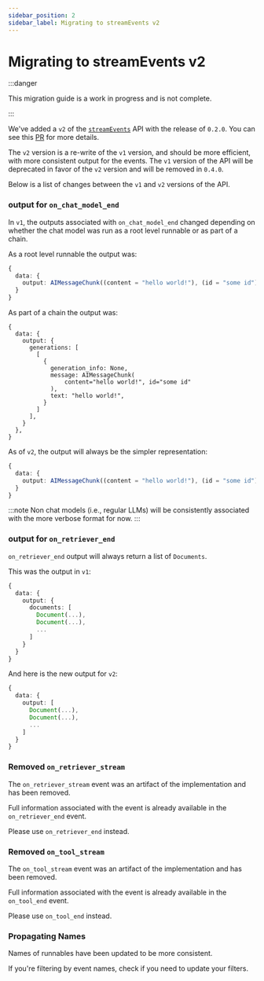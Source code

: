 ```yaml
---
sidebar_position: 2
sidebar_label: Migrating to streamEvents v2
---
```


# Migrating to streamEvents v2

:::danger

This migration guide is a work in progress and is not complete.

:::

We've added a `v2` of the [`streamEvents`](/docs/how_to/streaming#using-stream-events) API with the release of `0.2.0`. You can see this [PR](https://github.com/langchain-ai/langchainjs/pull/5539/) for more details.

The `v2` version is a re-write of the `v1` version, and should be more efficient, with more consistent output for the events. The `v1` version of the API will be deprecated in favor of the `v2` version and will be removed in `0.4.0`.

Below is a list of changes between the `v1` and `v2` versions of the API.

### output for `on_chat_model_end`

In `v1`, the outputs associated with `on_chat_model_end` changed depending on whether the
chat model was run as a root level runnable or as part of a chain.

As a root level runnable the output was:

```ts
{
  data: {
    output: AIMessageChunk((content = "hello world!"), (id = "some id"));
  }
}
```

As part of a chain the output was:

```
{
  data: {
    output: {
      generations: [
        [
          {
            generation_info: None,
            message: AIMessageChunk(
                content="hello world!", id="some id"
            ),
            text: "hello world!",
          }
        ]
      ],
    }
  },
}
```

As of `v2`, the output will always be the simpler representation:

```ts
{
  data: {
    output: AIMessageChunk((content = "hello world!"), (id = "some id"));
  }
}
```

:::note
Non chat models (i.e., regular LLMs) will be consistently associated with the more verbose format for now.
:::

### output for `on_retriever_end`

`on_retriever_end` output will always return a list of `Documents`.

This was the output in `v1`:

```ts
{
  data: {
    output: {
      documents: [
        Document(...),
        Document(...),
        ...
      ]
    }
  }
}
```

And here is the new output for `v2`:

```ts
{
  data: {
    output: [
      Document(...),
      Document(...),
      ...
    ]
  }
}
```

### Removed `on_retriever_stream`

The `on_retriever_stream` event was an artifact of the implementation and has been removed.

Full information associated with the event is already available in the `on_retriever_end` event.

Please use `on_retriever_end` instead.

### Removed `on_tool_stream`

The `on_tool_stream` event was an artifact of the implementation and has been removed.

Full information associated with the event is already available in the `on_tool_end` event.

Please use `on_tool_end` instead.

### Propagating Names

Names of runnables have been updated to be more consistent.

If you're filtering by event names, check if you need to update your filters.
